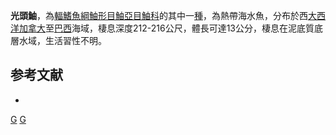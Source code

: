 {{Speciesbox
| taxon = Scorpaena calcarata
| status = NE
| status_system = IUCN3.1
| binomial_authority =  [[Goode|Goode]] & [[Bean|Bean]], 1882 
| synonyms = *''Scorpaena russula atlantica, Nichols & Breder, 1924''
*''Scorpaena atlantica, Nichols & Breder, 1924''
}}
'''光頭鮋'''，為[[輻鰭魚綱|輻鰭魚綱]][[鮋形目|鮋形目]][[鮋亞目|鮋亞目]][[鮋科|鮋科]]的其中一[[種|種]]，為熱帶海水魚，分布於西[[大西洋|大西洋]][[加拿大|加拿大]]至[[巴西|巴西]]海域，棲息深度212-216公尺，體長可達13公分，棲息在泥底質底層水域，生活習性不明。

==参考文献==
*{{FishBase_species|genus=Scorpaena|species=calcarata|year=2014|month=7}}

{{taxonbar}}
[[Category:_1882年描述的鱼类|G]]
[[Category:鮋屬|G]]